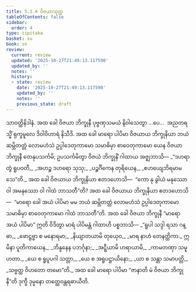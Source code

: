 ```yaml
---
title: 5.1.4 ဝိဇယာသုတ္တ
tableOfContents: false
sidebar:
  order: 4
type: tipitaka
basket: su
book: sn
review:
  current: review
  updated: '2025-10-27T21:49:13.117590'
  updated_by: ''
  notes: ''
  history:
  - state: review
    date: '2025-10-27T21:49:13.117590'
    updated_by: ''
    notes: ''
    previous_state: draft
---
```



<ReviewStatus review={frontmatter.review} showDetails={true} />

<HypothesisAnnotation frontmatter={frontmatter} />

<DynamicBreadcrumb />

<Division number="165" book="sn" e="ch" v="18" p="304">

<Paragraph number="958" book="sn">
သာဝတ္ထိနိဒါနံ. အထ ခေါ ဝိဇယာ ဘိက္ခုနီ ပုဗ္ဗဏှသမယံ နိဝါသေတွာ …ပေ…  အညတရသ္မိံ ရုက္ခမူလေ ဒိဝါဝိဟာရံ နိသီဒိ. အထ ခေါ မာရော ပါပိမာ ဝိဇယာယ ဘိက္ခုနိယာ ဘယံ ဆမ္ဘိတတ္တံ လောမဟံသံ ဥပ္ပါဒေတုကာမော သမာဓိမှာ စာဝေတုကာမော ယေန ဝိဇယာ ဘိက္ခုနီ တေနုပသင်္ကမိ; ဥပသင်္ကမိတွာ ဝိဇယံ ဘိက္ခုနိံ ဂါထာယ အဇ္ဈဘာသိ—
</Paragraph>

<Paragraph number="959" type="verses" book="sn">
_“ဒဟရာ တွံ ရူပဝတီ,_  
_အဟဉ္စ ဒဟရော သုသု;_  
_ပဉ္စင်္ဂိကေန တုရိယေန,_  
_ဧဟယျေဘိရမာမသေ”တိ._  

</Paragraph>

<Paragraph number="960" book="sn">
အထ ခေါ ဝိဇယာယ ဘိက္ခုနိယာ ဧတဒဟောသိ—  “ကော နု ခွါယံ မနုဿော ဝါ အမနုဿော ဝါ ဂါထံ ဘာသတီ”တိ? အထ ခေါ ဝိဇယာယ ဘိက္ခုနိယာ ဧတဒဟောသိ—  “မာရော ခေါ အယံ ပါပိမာ မမ ဘယံ ဆမ္ဘိတတ္တံ လောမဟံသံ ဥပ္ပါဒေတုကာမော သမာဓိမှာ စာဝေတုကာမော ဂါထံ ဘာသတီ”တိ. အထ ခေါ ဝိဇယာ ဘိက္ခုနီ “မာရော အယံ ပါပိမာ” ဣတိ ဝိဒိတွာ မာရံ ပါပိမန္တံ ဂါထာဟိ ပစ္စဘာသိ—
</Paragraph>

<Paragraph number="961" type="verses" book="sn">
_“ရူပါ သဒ္ဒါ ရသာ ဂန္ဓာ,_  
_ဖောဋ္ဌဗ္ဗာ စ မနောရမာ;_  
_နိယျာတယာမိ တုယှေဝ,_  
_မာရ နာဟံ တေနတ္ထိကာ._  

</Paragraph>

<Paragraph number="962" type="verses" book="sn">
ဣမိနာ ပူတိကာယေန,_  
_ဘိန္ဒနေန ပဘင်္ဂုနာ;_  
_အဋ္ဋီယာမိ ဟရာယာမိ,_  
_ကာမတဏှာ သမူဟတာ._  

</Paragraph>

<Paragraph number="963" type="verses" book="sn">
_ယေ စ ရူပူပဂါ သတ္တာ,_  
_ယေ စ အရူပဋ္ဌာယိနော;_  
_ယာ စ သန္တာ သမာပတ္တိ,_  
_သဗ္ဗတ္ထ ဝိဟတော တမော”တိ._  

</Paragraph>

<Paragraph number="964" book="sn">
အထ ခေါ မာရော ပါပိမာ “ဇာနာတိ မံ ဝိဇယာ ဘိက္ခုနီ”တိ ဒုက္ခီ ဒုမ္မနော တတ္ထေဝန္တရဓာယီတိ.
</Paragraph>
</Division>